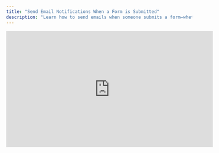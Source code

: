 ```yaml
---
title: "Send Email Notifications When a Form is Submitted"
description: "Learn how to send emails when someone submits a form—whether to yourself, a teammate, or even the respondent."
---
```


<iframe width="560" height="315" src="https://www.youtube.com/embed/p--r27Vc6z0?si=SBx-nGP65apI2RRQ" title="YouTube video player" frameborder="0" allow="accelerometer; autoplay; clipboard-write; encrypted-media; gyroscope; picture-in-picture" allowfullscreen />

With Weavely’s **Email Notifications** integration, you can trigger emails instantly, personalize their content using answers from the form, and include dynamic info like submission timestamps or scores.

<Tip>
  You can add as many email notifications as you want.
</Tip>

## Step 1: Turn on the Email Integration

Within your form's editor, navigate to the _Integrations_ tab and press _\+Add_ in the _Email_ card

![Screenshot2025 05 08at21 16 38 Pn](/images/Screenshot2025-05-08at21.16.38.png)

## Step 2: Setting the Email's Content

You can configure three elements of an email notification:

1. **To:** the recipient of your email notification (at the time of writing this can only be a single email address).
2. **Subject:** the subject of the email.
3. **Content:** the email notification's actual content.

![Screenshot2025 05 08at21 19 42 Pn](/images/Screenshot2025-05-08at21.19.42.png)

For all three of these elements, you can either type in text or insert values from the form’s responses (i.e. answer piping). Start by typing "_\{\{"_ and a dropdown will appear with form elements you can insert. For the "_To"_ part of your email you can only insert values from email form elements. The gif below shows how this works.

![Email Answer Piping Gi](/images/email-answer-piping.gif)